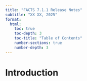 ```yaml
---
title: "FACTS 7.1.1 Release Notes"
subtitle: "XX XX, 2025"
format: 
  html:
    toc: true
    toc-depth: 3
    toc-title: "Table of Contents"
    number-sections: true
    number-depth: 3
---
```


# Introduction

